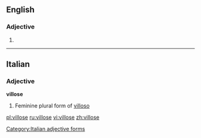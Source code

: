 ==English==

===Adjective===
{{en-adj}}

# {{alternative spelling of|villous}}

----

==Italian==

===Adjective===
'''villose''' {{f}}

# Feminine plural form of [[villoso]]
[[Category:Italian adjective forms]]

[[pl:villose]]
[[ru:villose]]
[[vi:villose]]
[[zh:villose]]